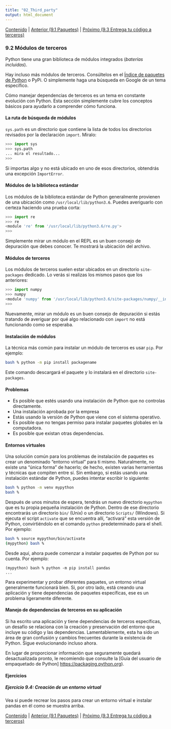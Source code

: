 ```yaml
---
title: "02_Third_party"
output: html_document
---
```


[Contenido](../Contents.Rmd) \| [Anterior (9.1 Paquetes)](01_Packages.Rmd) \| [Próximo (9.3 Entrega tu código a terceros)](03_Distribution.Rmd)

### 9.2 Módulos de terceros

Python tiene una gran biblioteca de módulos integrados (*baterías incluidas*).

Hay incluso más módulos de terceros. Consúltelos en el [Índice de paquetes de Python](https://pypi.org/) o PyPi. O simplemente haga una búsqueda en Google de un tema específico.

Cómo manejar dependencias de terceros es un tema en constante evolución con Python. Esta sección simplemente cubre los conceptos básicos para ayudarlo a comprender cómo funciona.

#### La ruta de búsqueda de módulos

`sys.path` es un directorio que contiene la lista de todos los directorios revisados ​​por la declaración `import`. Míralo:

``` python
>>> import sys
>>> sys.path
... mira el resultado...
>>>
```

Si importas algo y no está ubicado en uno de esos directorios, obtendrás una excepción `ImportError`.

#### Módulos de la biblioteca estándar

Los módulos de la biblioteca estándar de Python generalmente provienen de una ubicación como `/usr/local/lib/python3.6`. Puedes averiguarlo con certeza haciendo una prueba corta:

``` python
>>> import re
>>> re
<module 're' from '/usr/local/lib/python3.6/re.py'>
>>>
```

Simplemente mirar un módulo en el REPL es un buen consejo de depuración que debes conocer. Te mostrará la ubicación del archivo.

#### Módulos de terceros

Los módulos de terceros suelen estar ubicados en un directorio `site-packages` dedicado. Lo verás si realizas los mismos pasos que los anteriores:

``` python
>>> import numpy
>>> numpy
<module 'numpy' from '/usr/local/lib/python3.6/site-packages/numpy/__init__.py'>
>>>
```

Nuevamente, mirar un módulo es un buen consejo de depuración si estás tratando de averiguar por qué algo relacionado con `import` no está funcionando como se esperaba.

#### Instalación de módulos

La técnica más común para instalar un módulo de terceros es usar `pip`. Por ejemplo:

``` bash
bash % python -m pip install packagename
```

Este comando descargará el paquete y lo instalará en el directorio `site-packages`.

#### Problemas

-   Es posible que estés usando una instalación de Python que no controlas directamente.
-   Una instalación aprobada por la empresa
-   Estás usando la versión de Python que viene con el sistema operativo.
-   Es posible que no tengas permiso para instalar paquetes globales en la computadora.
-   Es posible que existan otras dependencias.

#### Entornos virtuales

Una solución común para los problemas de instalación de paquetes es crear un denominado "entorno virtual" para ti mismo. Naturalmente, no existe una "única forma" de hacerlo; de hecho, existen varias herramientas y técnicas que compiten entre sí. Sin embargo, si estás usando una instalación estándar de Python, puedes intentar escribir lo siguiente:

``` bash
bash % python -m venv mypython
bash %
```

Después de unos minutos de espera, tendrás un nuevo directorio `mypython` que es tu propia pequeña instalación de Python. Dentro de ese directorio encontrarás un directorio `bin/` (Unix) o un directorio `Scripts/` (Windows). Si ejecuta el script `activate` que se encuentra allí, "activará" esta versión de Python, convirtiéndolo en el comando `python` predeterminado para el shell. Por ejemplo:

``` bash
bash % source mypython/bin/activate
(mypython) bash %
```

Desde aquí, ahora puede comenzar a instalar paquetes de Python por su cuenta. Por ejemplo:

```         
(mypython) bash % python -m pip install pandas
...
```

Para experimentar y probar diferentes paquetes, un entorno virtual generalmente funcionará bien. Si, por otro lado, está creando una aplicación y tiene dependencias de paquetes específicas, ese es un problema ligeramente diferente.

#### Manejo de dependencias de terceros en su aplicación

Si ha escrito una aplicación y tiene dependencias de terceros específicas, un desafío se relaciona con la creación y preservación del entorno que incluye su código y las dependencias. Lamentablemente, esta ha sido un área de gran confusión y cambios frecuentes durante la existencia de Python. Sigue evolucionando incluso ahora.

En lugar de proporcionar información que seguramente quedará desactualizada pronto, le recomiendo que consulte la [Guía del usuario de empaquetado de Python] <https://packaging.python.org>).

#### Ejercicios

##### Ejercicio 9.4: Creación de un entorno virtual

Vea si puede recrear los pasos para crear un entorno virtual e instalar pandas en él como se muestra arriba.

[Contenido](../Contents.Rmd) \| [Anterior (9.1 Paquetes)](01_Packages.Rmd) \| [Próximo (9.3 Entrega tu código a terceros)](03_Distribution.Rmd)
